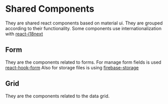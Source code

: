
<Meta title="Components" />

# Shared Components

They are shared react components based on material ui.
They are grouped according to their functionality.
Some components use internationalization with [react-i18next](https://react.i18next.com/)

## Form

They are the components related to forms.
For manage form fields is used [react-hook-form](https://react-hook-form.com/)
Also for storage files is using [firebase-storage](https://firebase.google.com/docs/storage)

## Grid

They are the components related to the data grid.